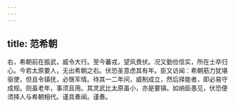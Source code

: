 ```yaml
---
---
---
```

title: 范希朝
---



右，希朝前在振武，威令大行。至今蕃戎，望风畏伏。况又勤俭信实，所在士卒归心。今若太原要人，无出希朝之右。伏恐圣意虑其有年。臣又访闻：希朝筋力犹堪驱使，但且令镇抚，必惬军情。待其一二年间，威制成立，然后择能者，即必易守成规。则虽老年，事须且用。其灵武比太原虽小，亦是要镇。如纳臣愚见，伏恐便须择人与希朝相代。谨具奏闻。谨奏。